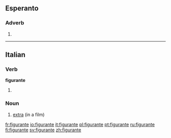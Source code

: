 ==Esperanto==

===Adverb===
{{head|eo}}

# {{eo-form of|figur|ante}}

----

==Italian==

===Verb===
'''figurante'''

# {{present participle of|[[figurare#Italian|figurare]]|lang=it}}

===Noun===
{{it-noun|figurant|m|e|i}}

# [[extra]] (in a film)

[[fr:figurante]]
[[io:figurante]]
[[it:figurante]]
[[pl:figurante]]
[[pt:figurante]]
[[ru:figurante]]
[[fi:figurante]]
[[sv:figurante]]
[[zh:figurante]]